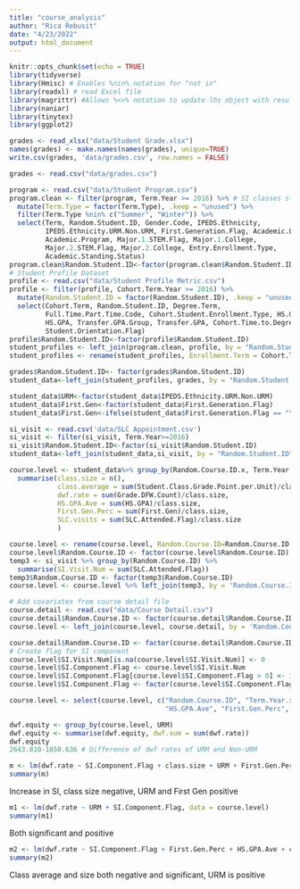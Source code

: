 ```yaml
---
title: "course_analysis"
author: "Rica Rebusit"
date: "4/23/2022"
output: html_document
---
```


```r
knitr::opts_chunk$set(echo = TRUE)
library(tidyverse)
library(Hmisc) # Enables %nin% notation for "not in"
library(readxl) # read Excel file
library(magrittr) #Allows %<>% notation to update lhs object with resulting value
library(naniar)
library(tinytex)
library(ggplot2)

grades <- read_xlsx("data/Student Grade.xlsx")
names(grades) <- make.names(names(grades), unique=TRUE)
write.csv(grades, 'data/grades.csv', row.names = FALSE)

grades <- read.csv("data/grades.csv")

program <- read.csv("data/Student Program.csv")
program.clean <- filter(program, Term.Year >= 2016) %>% # SI classes start in 2016
  mutate(Term.Type = factor(Term.Type), .keep = "unused") %>%
  filter(Term.Type %nin% c("Summer", "Winter")) %>%
  select(Term, Random.Student.ID, Gender.Code, IPEDS.Ethnicity,
         IPEDS.Ethnicity.URM.Non.URM, First.Generation.Flag, Academic.Level,
         Academic.Program, Major.1.STEM.Flag, Major.1.College,
         Major.2.STEM.Flag, Major.2.College, Entry.Enrollment.Type,
         Academic.Standing.Status)
program.clean$Random.Student.ID<-factor(program.clean$Random.Student.ID)
# Student Profile Dataset
profile <- read.csv("data/Student Profile Metric.csv")
profile <- filter(profile, Cohort.Term.Year >= 2016) %>%
  mutate(Random.Student.ID = factor(Random.Student.ID), .keep = "unused") %>%
  select(Cohort.Term, Random.Student.ID, Degree.Term,
         Full.Time.Part.Time.Code, Cohort.Student.Enrollment.Type, HS.GPA.Group,
         HS.GPA, Transfer.GPA.Group, Transfer.GPA, Cohort.Time.to.Degree.Year,
         Student.Orientation.Flag)
profile$Random.Student.ID<-factor(profile$Random.Student.ID)
student_profiles <- left_join(program.clean, profile, by = "Random.Student.ID")
student_profiles <- rename(student_profiles, Enrollment.Term = Cohort.Term)

grades$Random.Student.ID<- factor(grades$Random.Student.ID)
student_data<-left_join(student_profiles, grades, by = "Random.Student.ID" )

student_data$URM<-factor(student_data$IPEDS.Ethnicity.URM.Non.URM)
student_data$First.Gen<-factor(student_data$First.Generation.Flag) 
student_data$First.Gen<-ifelse(student_data$First.Generation.Flag == "Y",1,0)

si_visit <- read.csv('data/SLC Appointment.csv')
si_visit <- filter(si_visit, Term.Year>=2016)
si_visit$Random.Student.ID<-factor(si_visit$Random.Student.ID)
student_data<-left_join(student_data,si_visit, by = "Random.Student.ID" )

course.level <- student_data%>% group_by(Random.Course.ID.x, Term.Year.x, Term.Type.x, URM) %>%
  summarise(class.size = n(),
            class.average = sum(Student.Class.Grade.Point.per.Unit)/class.size,
            dwf.rate = sum(Grade.DFW.Count)/class.size,
            HS.GPA.Ave = sum(HS.GPA)/class.size,
            First.Gen.Perc = sum(First.Gen)/class.size,
            SLC.visits = sum(SLC.Attended.Flag)/class.size
            )

course.level <- rename(course.level, Random.Course.ID=Random.Course.ID.x)
course.level$Random.Course.ID <- factor(course.level$Random.Course.ID)
temp3 <- si_visit %>% group_by(Random.Course.ID) %>%
  summarise(SI.Visit.Num = sum(SLC.Attended.Flag))
temp3$Random.Course.ID <- factor(temp3$Random.Course.ID)
course.level <- course.level %>% left_join(temp3, by = 'Random.Course.ID')

# Add covariates from course detail file
course.detail <- read.csv("data/Course Detail.csv") 
course.detail$Random.Course.ID <- factor(course.detail$Random.Course.ID)
course.level <- left_join(course.level, course.detail, by = 'Random.Course.ID')

course.detail$Random.Course.ID <- factor(course.detail$Random.Course.ID)
# Create flag for SI component
course.level$SI.Visit.Num[is.na(course.level$SI.Visit.Num)] <- 0
course.level$SI.Component.Flag <- course.level$SI.Visit.Num
course.level$SI.Component.Flag[course.level$SI.Component.Flag > 0] <- 1
course.level$SI.Component.Flag <- factor(course.level$SI.Component.Flag)

course.level <- select(course.level, c("Random.Course.ID", "Term.Year.x.x", "Term.Type.x.x", "URM", "class.size", "class.average", "dwf.rate",
                                       "HS.GPA.Ave", "First.Gen.Perc", "SLC.visits", "SI.Visit.Num", "SI.Component.Flag"))
```

```r
dwf.equity <- group_by(course.level, URM)
dwf.equity <- summarise(dwf.equity, dwf.sum = sum(dwf.rate))
dwf.equity
2643.810-1850.636 # Difference of dwf rates of URM and Non-URM
```

```r
m <- lm(dwf.rate ~ SI.Component.Flag + class.size + URM + First.Gen.Perc, data=course.level)
summary(m)
```
Increase in SI, class size negative, URM and First Gen positive

```r
m1 <- lm(dwf.rate ~ URM + SI.Component.Flag, data = course.level)
summary(m1)
```
Both significant and positive

```r
m2 <- lm(dwf.rate ~ SI.Component.Flag + First.Gen.Perc + HS.GPA.Ave + class.average + class.size + URM, data = course.level)
summary(m2)
```
Class average and size both negative and significant, URM is positive